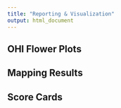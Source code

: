 ```yaml
---
title: "Reporting & Visualization"
output: html_document
---
```



## OHI Flower Plots

## Mapping Results

## Score Cards